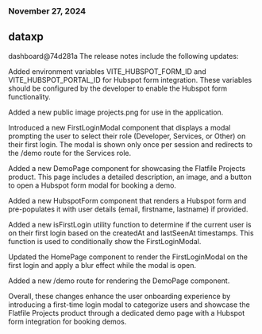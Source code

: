### November 27, 2024
## dataxp

dashboard@74d281a
The release notes include the following updates:

Added environment variables VITE_HUBSPOT_FORM_ID and VITE_HUBSPOT_PORTAL_ID for Hubspot form integration. These variables should be configured by the developer to enable the Hubspot form functionality.

Added a new public image projects.png for use in the application.

Introduced a new FirstLoginModal component that displays a modal prompting the user to select their role (Developer, Services, or Other) on their first login. The modal is shown only once per session and redirects to the /demo route for the Services role.

Added a new DemoPage component for showcasing the Flatfile Projects product. This page includes a detailed description, an image, and a button to open a Hubspot form modal for booking a demo.

Added a new HubspotForm component that renders a Hubspot form and pre-populates it with user details (email, firstname, lastname) if provided.

Added a new isFirstLogin utility function to determine if the current user is on their first login based on the createdAt and lastSeenAt timestamps. This function is used to conditionally show the FirstLoginModal.

Updated the HomePage component to render the FirstLoginModal on the first login and apply a blur effect while the modal is open.

Added a new /demo route for rendering the DemoPage component.

Overall, these changes enhance the user onboarding experience by introducing a first-time login modal to categorize users and showcase the Flatfile Projects product through a dedicated demo page with a Hubspot form integration for booking demos.
